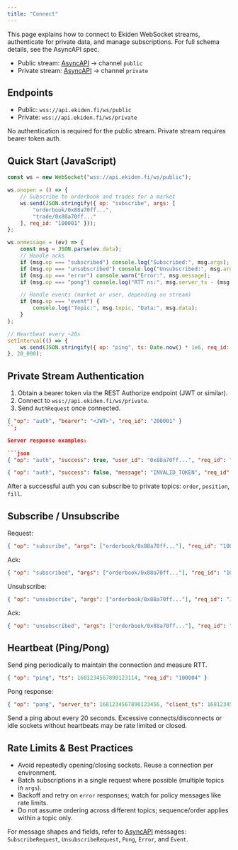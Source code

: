 ```yaml
---
title: "Connect"
---
```


This page explains how to connect to Ekiden WebSocket streams, authenticate for private data, and manage subscriptions. For full schema details, see the AsyncAPI spec.

- Public stream: [AsyncAPI](../websockets/public) → channel `public`
- Private stream: [AsyncAPI](../websockets/private) → channel `private`

## Endpoints

- Public: `wss://api.ekiden.fi/ws/public`
- Private: `wss://api.ekiden.fi/ws/private`

<Note>No authentication is required for the public stream. Private stream requires bearer token auth.</Note>

## Quick Start (JavaScript)

```javascript
const ws = new WebSocket("wss://api.ekiden.fi/ws/public");

ws.onopen = () => {
    // Subscribe to orderbook and trades for a market
    ws.send(JSON.stringify({ op: "subscribe", args: [
        "orderbook/0x88a70ff...",
        "trade/0x88a70ff..."
    ], req_id: "100001" }));
};

ws.onmessage = (ev) => {
    const msg = JSON.parse(ev.data);
    // Handle acks
    if (msg.op === "subscribed") console.log("Subscribed:", msg.args);
    if (msg.op === "unsubscribed") console.log("Unsubscribed:", msg.args);
    if (msg.op === "error") console.warn("Error:", msg.message);
    if (msg.op === "pong") console.log("RTT ns:", msg.server_ts - (msg.client_ts ?? 0));

    // Handle events (market or user, depending on stream)
    if (msg.op === "event") {
        console.log("Topic:", msg.topic, "Data:", msg.data);
    }
};

// Heartbeat every ~20s
setInterval(() => {
    ws.send(JSON.stringify({ op: "ping", ts: Date.now() * 1e6, req_id: "hb" }));
}, 20_000);
```

## Private Stream Authentication

1) Obtain a bearer token via the REST Authorize endpoint (JWT or similar).
2) Connect to `wss://api.ekiden.fi/ws/private`.
3) Send `AuthRequest` once connected.

```json
{ "op": "auth", "bearer": "<JWT>", "req_id": "200001" }
``;

Server response examples:

```json
{ "op": "auth", "success": true, "user_id": "0x88a70ff...", "req_id": "200001" }
```

```json
{ "op": "auth", "success": false, "message": "INVALID_TOKEN", "req_id": "200001" }
```

After a successful auth you can subscribe to private topics: `order`, `position`, `fill`.

## Subscribe / Unsubscribe

Request:

```json
{ "op": "subscribe", "args": ["orderbook/0x88a70ff..."], "req_id": "100002" }
```

Ack:

```json
{ "op": "subscribed", "args": ["orderbook/0x88a70ff..."], "req_id": "100002" }
```

Unsubscribe:

```json
{ "op": "unsubscribe", "args": ["orderbook/0x88a70ff..."], "req_id": "100003" }
```

Ack:

```json
{ "op": "unsubscribed", "args": ["orderbook/0x88a70ff..."], "req_id": "100003" }
```

## Heartbeat (Ping/Pong)

Send ping periodically to maintain the connection and measure RTT.

```json
{ "op": "ping", "ts": 1681234567890123114, "req_id": "100004" }
```

Pong response:

```json
{ "op": "pong", "server_ts": 1681234567890123456, "client_ts": 1681234567890123114, "req_id": "100004" }
```

<Warning>Send a ping about every 20 seconds. Excessive connects/disconnects or idle sockets without heartbeats may be rate limited or closed.</Warning>

## Rate Limits & Best Practices

- Avoid repeatedly opening/closing sockets. Reuse a connection per environment.
- Batch subscriptions in a single request where possible (multiple topics in `args`).
- Backoff and retry on `error` responses; watch for policy messages like rate limits.
- Do not assume ordering across different topics; sequence/order applies within a topic only.

For message shapes and fields, refer to [AsyncAPI](./asyncapi.yaml) messages: `SubscribeRequest`, `UnsubscribeRequest`, `Pong`, `Error`, and `Event`.
